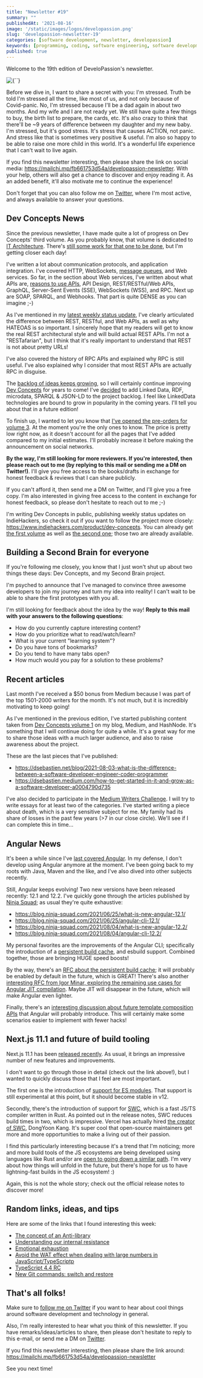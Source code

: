 ```yaml
---
title: "Newsletter #19"
summary: ""
publishedAt: '2021-08-16'
image: '/static/images/logos/developassion.png'
slug: 'developassion-newsletter-19'
categories: [software development, newsletter, developassion]
keywords: [programming, coding, software engineering, software development, it, newsletter]
published: true
---
```


Welcome to the 19th edition of DeveloPassion's newsletter.

<BlogPostCenteredContent>
  <Image
    alt={``}
    src={`/static/images/logos/developassion.png`}
    width={480}
    height={270}
    priority
  />
</BlogPostCenteredContent>

Before we dive in, I want to share a secret with you: I'm stressed. Truth be told I'm stressed all the time, like most of us, and not only because of Covid-panic. No, I'm stressed because I'll be a dad again in about two months. And my wife and I are not ready yet. We still have quite a few things to buy, the birth list to prepare, the cards, etc. It's also crazy to think that there'll be ~9 years of difference between my daughter and my new baby. I'm stressed, but it's good stress. It's stress that causes ACTION, not panic. And stress like that is sometimes very positive & useful. I'm also so happy to be able to raise one more child in this world. It's a wonderful life experience that I can't wait to live again.






If you find this newsletter interesting, then please share the link on social media: https://mailchi.mp/fb661753d54a/developassion-newsletter. With your help, others will also get a chance to discover and enjoy reading it. As an added benefit, it'll also motivate me to continue the experience!

Don't forget that you can also follow me on <a href="https://medium.com/@dsebastien" rel="noopener">Twitter</a>, where I'm most active, and always available to answer your questions.

## Dev Concepts News

Since the previous newsletter, I have made quite a lot of progress on Dev Concepts' third volume. As you probably know, that volume is dedicated to <a href="https://www.dev-concepts.dev/table-of-contents/#architecture" rel="noopener">IT Architecture</a>. There's <a href="https://twitter.com/dSebastien/status/1425404524483727363" rel="noopener">still some work for that one to be done</a>, but I'm getting closer each day!

I've written a lot about communication protocols, and application integration. I've covered HTTP, WebSockets, <a href="https://twitter.com/dSebastien/status/1422455105098375168" rel="noopener">message queues</a>, and Web services. So far, in the section about Web services, I've written about what APIs are, <a href="https://twitter.com/dSebastien/status/1424661897446629379" rel="noopener">reasons to use APIs</a>, API Design, REST/RESTful/Web APIs, GraphQL, Server-Sent Events (SSE), WebSockets (WSS), and RPC. Next up are SOAP, SPARQL, and Webhooks. That part is quite DENSE as you can imagine ;-)

As I've mentioned in my <a href="https://www.indiehackers.com/product/dev-concepts/dev-concepts-week-39-update--Mh7fgbfkt_ZT066pb1Y" rel="noopener">latest weekly status update</a>, I've clearly articulated the difference between REST, RESTful, and Web APIs, as well as why HATEOAS is so important. I sincerely hope that my readers will get to know the real REST architectural style and will build actual REST APIs. I'm not a "RESTafarian", but I think that it's really important to understand that REST is not about pretty URLs!

I've also covered the history of RPC APIs and explained why RPC is still useful. I've also explained why I consider that most REST APIs are actually RPC in disguise.

The <a href="https://trello.com/b/4oK5lsD1/dev-concepts-ideas" rel="noopener">backlog of ideas keeps growing</a>, so I will certainly continue improving <a href="https://dev-concepts.dev" rel="noopener">Dev Concepts</a> for years to come! I've <a href="https://twitter.com/dSebastien/status/1424664924106670081" rel="noopener">decided</a> to add Linked Data, RDF, microdata, SPARQL & JSON-LD to the project backlog. I feel like LinkedData technologies are bound to grow in popularity in the coming years. I'll tell you about that in a future edition!

To finish up, I wanted to let you know that <a href="https://developassion.gumroad.com/l/DevConcepts-Volume-03-Architecture" rel="noopener">I've opened the pre-orders for volume 3</a>. At the moment you're the only ones to know. The price is pretty low right now, as it doesn't account for all the pages that I've added compared to my initial estimates. I'll probably increase it before making the announcement on social networks.

<b>By the way, I'm still looking for more reviewers. If you're interested, then please reach out to me (by replying to this mail or sending me a DM on Twitter!)</b>. I'll give you free access to the books/drafts in exchange for honest feedback & reviews that I can share publicly.

If you can't afford it, then send me a DM on Twitter, and I'll give you a free copy. I'm also interested in giving free access to the content in exchange for honest feedback, so please don't hesitate to reach out to me ;-)

I'm writing Dev Concepts in public, publishing weekly status updates on IndieHackers, so check it out if you want to follow the project more closely: https://www.indiehackers.com/product/dev-concepts. You can already get <a href="https://gumroad.com/l/DevConcepts-Part-01-SoftwareCraft" rel="noopener">the first volume</a> as well as <a href="https://gumroad.com/l/DevConcepts-Tome-02-WhatClientsNeed" rel="noopener">the second one</a>; those two are already available.

## Building a Second Brain for everyone

If you're following me closely, you know that I just won't shut up about two things these days: Dev Concepts, and my Second Brain project.

I'm psyched to announce that I've managed to convince three awesome developers to join my journey and turn my idea into reality! I can't wait to be able to share the first prototypes with you all.

I'm still looking for feedback about the idea by the way! <b>Reply to this mail with your answers to the following questions</b>:

* How do you currently capture interesting content?
* How do you prioritize what to read/watch/learn?
* What is your current "learning system"?
* Do you have tons of bookmarks?
* Do you tend to have many tabs open?
* How much would you pay for a solution to these problems?

## Recent articles

Last month I've received a $50 bonus from Medium because I was part of the top 1501-2000 writers for the month. It's not much, but it is incredibly motivating to keep going!

As I've mentioned in the previous edition, I've started publishing content taken from <a href="https://www.dev-concepts.dev/table-of-contents/#software-craft" rel="noopener">Dev Concepts volume 1</a> on my blog, Medium, and HashNode. It's something that I will continue doing for quite a while. It's a great way for me to share those ideas with a much larger audience, and also to raise awareness about the project.

These are the last pieces that I've published:

* https://dsebastien.net/blog/2021-08-03-what-is-the-difference-between-a-software-developer-engineer-coder-programmer
* https://dsebastien.medium.com/how-to-get-started-in-it-and-grow-as-a-software-developer-a0004790d735

I've also decided to participate in the <a href="https://blog.medium.com/introducing-the-medium-writers-challenge-f8a95f6d17f" rel="noopener">Medium Writers Challenge</a>. I will try to write essays for at least two of the categories. I've started writing a piece about death, which is a very sensitive subject for me. My family had its share of losses in the past few years (>7 in our close circle). We'll see if I can complete this in time...

## Angular News

It's been a while since I've <a href="https://javascript.plainenglish.io/angular-12-in-depth-7741e759c72" rel="noopener">last covered Angular</a>. In my defense, I don't develop using Angular anymore at the moment. I've been going back to my roots with Java, Maven and the like, and I've also dived into other subjects recently.

Still, Angular keeps evolving! Two new versions have been released recently: 12.1 and 12.2.
I've quickly gone through the articles published by <a href="https://blog.ninja-squad.com/" rel="noopener">Ninja Squad</a>; as usual they're quite exhaustive:

* https://blog.ninja-squad.com/2021/06/25/what-is-new-angular-12.1/
* https://blog.ninja-squad.com/2021/06/25/angular-cli-12.1/
* https://blog.ninja-squad.com/2021/08/04/what-is-new-angular-12.2/
* https://blog.ninja-squad.com/2021/08/04/angular-cli-12.2/

My personal favorites are the improvements of the Angular CLI; specifically the introduction of a <a href="https://twitter.com/angular/status/1409587406144081920?lang=en" rel="noopener">persistent build cache</a>, and esbuild support. Combined together, those are bringing HUGE speed boosts!

By the way, there's an <a href="https://github.com/angular/angular-cli/issues/21545" rel="noopener">RFC about the persistent build cache</a>; it will probably be enabled by default in the future, which is GREAT! There's also another <a href="https://github.com/angular/angular/issues/43133" rel="noopener">interesting RFC from Igor Minar, exploring the remaining use cases for Angular JIT compilation</a>. Maybe JIT will disappear in the future, which will make Angular even lighter.

Finally, there's an <a href="https://github.com/angular/angular/issues/43120" rel="noopener">interesting discussion about future template composition APIs</a> that Angular will probably introduce. This will certainly make some scenarios easier to implement with fewer hacks!

## Next.js 11.1 and future of build tooling

Next.js 11.1 has been <a href="https://nextjs.org/blog/next-11-1" rel="noopener">released recently</a>. As usual, it brings an impressive number of new features and improvements.

I don't want to go through those in detail (check out the link above!), but I wanted to quickly discuss those that I feel are most important.

The first one is the introduction of <a href="https://nextjs.org/blog/next-11-1#es-modules-support" rel="noopener">support for ES modules</a>. That support is still experimental at this point, but it should become stable in v12.

Secondly, there's the introduction of support for <a href="https://swc.rs/" rel="noopener">SWC</a>, which is a fast JS/TS compiler written in Rust. As pointed out in the release notes, SWC reduces build times in two, which is impressive. Vercel has actually hired <a href="https://twitter.com/kdy1dev" rel="noopener">the creator of SWC</a>, DongYoon Kang. It's super cool that open-source maintainers get more and more opportunities to make a living out of their passion.

I find this particularly interesting because it's a trend that I'm noticing; more and more build tools of the JS ecosystems are being developed using languages like Rust and/or are <a href="https://news.ycombinator.com/item?id=22430905" rel="noopener">open to going down a similar path</a>. I'm very about how things will unfold in the future, but there's hope for us to have lightning-fast builds in the JS ecosystem! :)

Again, this is not the whole story; check out the official release notes to discover more!

## Random links, ideas, and tips

Here are some of the links that I found interesting this week:

* <a href="https://twitter.com/dSebastien/status/1426143021888909314" rel="noopener">The concept of an Anti-library</a>
* <a href="https://medium.com/counterarts/you-are-not-lazy-or-undisciplined-you-are-experiencing-internal-resistance-755a02673aa9" rel="noopener">Understanding our internal resistance</a>
* <a href="https://nesslabs.com/emotional-exhaustion" rel="noopener">Emotional exhaustion</a>
* <a href="https://twitter.com/dSebastien/status/1426130678324895744" rel="noopener">Avoid the WAT effect when dealing with large numbers in JavaScript/TypeScriptp</a>
* <a href="https://twitter.com/dSebastien/status/1426080944956575749" rel="noopener">TypeScript 4.4 RC</a>
* <a href="https://twitter.com/dSebastien/status/1421844923775688709" rel="noopener">New Git commands: switch and restore</a>

## That's all folks!

Make sure to <a href="https://twitter.com/dSebastien" rel="noopener">follow me on Twitter</a> if you want to hear about cool things around software development and technology in general.

Also, I'm really interested to hear what you think of this newsletter. If you have remarks/ideas/articles to share, then please don't hesitate to reply to this e-mail, or send me a DM on <a href="https://twitter.com/dSebastien" rel="noopener">Twitter</a>.

If you find this newsletter interesting, then please share the link around: https://mailchi.mp/fb661753d54a/developassion-newsletter

See you next time!

<BlogPostSignature />
